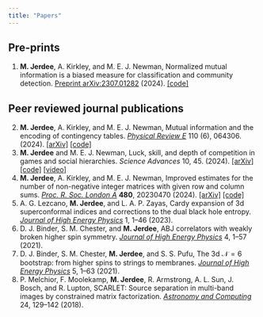 ```yaml
---
title: "Papers"
---
```


## Pre-prints

(@) **M. Jerdee**, A. Kirkley, and M. E. J. Newman, Normalized mutual information is a biased measure for classification and community detection. [Preprint arXiv:2307.01282](https://arxiv.org/abs/2307.01282) (2024). [[code]](https://clustering-mi.readthedocs.io/en/stable/)

## Peer reviewed journal publications

(@) **M. Jerdee**, A. Kirkley, and M. E. J. Newman, Mutual information and the encoding of contingency tables. [*Physical Review E*](https://journals.aps.org/pre/abstract/10.1103/PhysRevE.110.064306) 110 (6), 064306. (2024). [[arXiv]](https://arxiv.org/abs/2405.05393) [[code]](https://clustering-mi.readthedocs.io/en/stable/)
(@) **M. Jerdee** and M. E. J. Newman, Luck, skill, and depth of competition in games and social hierarchies. *Science Advances* 10, 45. (2024). [[arXiv]](https://arxiv.org/abs/2312.04711) [[code]](https://github.com/maxjerdee/pairwise-ranking) [[video]](https://www.youtube.com/watch?v=zD7d2-ZWikY) 
(@) **M. Jerdee**, A. Kirkley, and M. E. J. Newman, Improved estimates for the number of non-negative integer matrices with given row and column sums. [*Proc. R. Soc. London A*](https://doi.org/10.1098/rspa.2023.0470) **480**, 20230470 (2024). [[arXiv]](https://arxiv.org/abs/2209.14869) [[code]](https://github.com/maxjerdee/contingency_count)
(@) A. G. Lezcano, **M. Jerdee**, and L. A. P. Zayas, Cardy expansion of 3d superconformal indices and corrections to the dual black hole entropy. [*Journal of High Energy Physics*](https://arxiv.org/abs/2210.12065) 1, 1–46 (2023).
(@) D. J. Binder, S. M. Chester, and **M. Jerdee**, ABJ correlators with weakly broken higher spin symmetry. [*Journal of High Energy Physics*](https://arxiv.org/pdf/2103.01969) 4, 1–57 (2021).
(@) D. J. Binder, S. M. Chester, **M. Jerdee**, and S. S. Pufu, The 3d $\mathcal{N} = 6$ bootstrap: from higher spins to strings to membranes. [*Journal of High Energy Physics*](https://arxiv.org/abs/2011.05728) 5, 1–63 (2021).
(@) P. Melchior, F. Moolekamp, **M. Jerdee**, R. Armstrong, A. L. Sun, J. Bosch, and R. Lupton, SCARLET: Source separation in multi-band images by constrained matrix factorization. [*Astronomy and Computing*](https://arxiv.org/abs/1802.10157) 24, 129–142 (2018).
